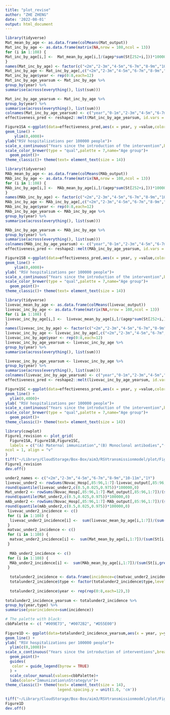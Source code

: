 ```yaml
---
title: "plot_revise"
author: "ZHE ZHENG"
date: '2022-08-01'
output: html_document
---
```


```r
library(tidyverse)
Mat_mean_by_age <- as.data.frame(colMeans(Mat_output))
Mat_inc_by_age <- as.data.frame(matrix(NA,nrow = 108,ncol = 13))
for (i in 1:108) {
Mat_inc_by_age[i,] <-  Mat_mean_by_age[i,]/(agep*sum(St[252+i,]))*100000
}
names(Mat_inc_by_age) <- factor(c("<2m","2-3m","4-5m","6-7m","8-9m","10-11m","1Y","2-4Y","5-9Y","10-19Y","20-39Y","40-59Y","60Y+"),levels = c("<2m","2-3m","4-5m","6-7m","8-9m","10-11m","1Y","2-4Y","5-9Y","10-19Y","20-39Y","40-59Y","60Y+"))
Mat_inc_by_age <- Mat_inc_by_age[,c("<2m","2-3m","4-5m","6-7m","8-9m","10-11m","1Y","2-4Y")]
Mat_inc_by_age$year <- rep(0:8,each=12)
Mat_inc_by_age_yearsum <- Mat_inc_by_age %>%
group_by(year) %>%
summarise(across(everything(), list(sum)))

Mat_inc_by_age_yearsum <- Mat_inc_by_age %>%
group_by(year) %>%
summarise(across(everything(), list(sum)))
colnames(Mat_inc_by_age_yearsum) <- c("year","0-1m","2-3m","4-5m","6-7m","8-9m","10-11m","1y","2-4y")
effectiveness_pred <- reshape2::melt(Mat_inc_by_age_yearsum, id.vars = c("year"), variable.name = "age")

Figure1SA <-ggplot(data=effectiveness_pred,aes(x = year, y =value,color =age)) +
geom_line() +
    ylim(0,4000)+
ylab("RSV hospitalizations per 100000 people")+
scale_x_continuous("Years since the introduction of the intervention",breaks = seq(0,8,1))+
scale_color_brewer(type = "qual",palette = 7,name="Age group")+
  geom_point()+
theme_classic()+ theme(text= element_text(size = 14)) 

```

```r
library(tidyverse)
MAb_mean_by_age <- as.data.frame(colMeans(MAb_output))
MAb_inc_by_age <- as.data.frame(matrix(NA,nrow = 108,ncol = 13))
for (i in 1:108) {
MAb_inc_by_age[i,] <-  MAb_mean_by_age[i,]/(agep*sum(St[252+i,]))*100000
}
names(MAb_inc_by_age) <- factor(c("<2m","2-3m","4-5m","6-7m","8-9m","10-11m","1Y","2-4Y","5-9Y","10-19Y","20-39Y","40-59Y","60Y+"),levels = c("<2m","2-3m","4-5m","6-7m","8-9m","10-11m","1Y","2-4Y","5-9Y","10-19Y","20-39Y","40-59Y","60Y+"))
MAb_inc_by_age <- MAb_inc_by_age[,c("<2m","2-3m","4-5m","6-7m","8-9m","10-11m","1Y","2-4Y")]
MAb_inc_by_age$year <- rep(0:8,each=12)
MAb_inc_by_age_yearsum <- MAb_inc_by_age %>%
group_by(year) %>%
summarise(across(everything(), list(sum)))

MAb_inc_by_age_yearsum <- MAb_inc_by_age %>%
group_by(year) %>%
summarise(across(everything(), list(sum)))
colnames(MAb_inc_by_age_yearsum) <- c("year","0-1m","2-3m","4-5m","6-7m","8-9m","10-11m","1y","2-4y")
effectiveness_pred <- reshape2::melt(MAb_inc_by_age_yearsum, id.vars = c("year"), variable.name = "age")

Figure1SB <-ggplot(data=effectiveness_pred,aes(x = year, y =value,color =age)) +
geom_line() +
    ylim(0,4000)+
ylab( "RSV hospitalizations per 100000 people")+
scale_x_continuous("Years since the introduction of the intervention",breaks = seq(0,8,1))+
scale_color_brewer(type = "qual",palette = 7,name="Age group")+
  geom_point()+
theme_classic()+ theme(text= element_text(size = 14)) 

```

```r
library(tidyverse)
livevac_mean_by_age <- as.data.frame(colMeans(livevac_output))
livevac_inc_by_age <- as.data.frame(matrix(NA,nrow = 108,ncol = 13))
for (i in 1:108) {
livevac_inc_by_age[i,] <-  livevac_mean_by_age[i,]/(agep*sum(St[252+i,]))*100000
}
names(livevac_inc_by_age) <- factor(c("<2m","2-3m","4-5m","6-7m","8-9m","10-11m","1Y","2-4Y","5-9Y","10-19Y","20-39Y","40-59Y","60Y+"),levels = c("<2m","2-3m","4-5m","6-7m","8-9m","10-11m","1Y","2-4Y","5-9Y","10-19Y","20-39Y","40-59Y","60Y+"))
livevac_inc_by_age <- livevac_inc_by_age[,c("<2m","2-3m","4-5m","6-7m","8-9m","10-11m","1Y","2-4Y")]
livevac_inc_by_age$year <- rep(0:8,each=12)
livevac_inc_by_age_yearsum <- livevac_inc_by_age %>%
group_by(year) %>%
summarise(across(everything(), list(sum)))

livevac_inc_by_age_yearsum <- livevac_inc_by_age %>%
group_by(year) %>%
summarise(across(everything(), list(sum)))
colnames(livevac_inc_by_age_yearsum) <- c("year","0-1m","2-3m","4-5m","6-7m","8-9m","10-11m","1y","2-4y")
effectiveness_pred <- reshape2::melt(livevac_inc_by_age_yearsum, id.vars = c("year"), variable.name = "age")

Figure1SC <-ggplot(data=effectiveness_pred,aes(x = year, y =value,color =age)) +
geom_line() +
  ylim(0,4000)+
ylab( "RSV hospitalizations per 100000 people")+
scale_x_continuous("Years since the introduction of the intervention",breaks = seq(0,8,1))+
scale_color_brewer(type = "qual",palette = 7,name="Age group")+
  geom_point()+
theme_classic()+ theme(text= element_text(size = 14)) 

```

```r
library(cowplot)
Figure1_revision <- plot_grid(
  Figure1SA, Figure1SB,Figure1SC,
  labels = c("(Α) Maternal immunization","(Β) Monoclonal antibodies","(C) Live-attenuated vaccines"),label_size = 12,
ncol = 1, align = "v"
)
tiff("~/Library/CloudStorage/Box-Box/aim3/RSVtransmissionmodel/plot/Figure1_revised_0817.tiff",res=300,width = 3000, height = 4000,compression = "lzw")
Figure1_revision
dev.off()
```

```r
under2_names <- c("<2m","2-3m","4-5m","6-7m","8-9m","10-11m","1Y")
livevac_under2 <- rowSums(Novac_Hosp[,85:96,1:7]-livevac_output[,85:96,1:7])/(sum(St[340,grep(paste(under2_names,collapse="|"),colnames(St))]))
round(quantile(livevac_under2,c(0.5,0.025,0.975))*100000,0)
Mat_under2 <- rowSums(Novac_Hosp[,85:96,1:7]-Mat_output[,85:96,1:7])/(sum(St[340,grep(paste(under2_names,collapse="|"),colnames(St))]))
round(quantile(Mat_under2,c(0.5,0.025,0.975))*100000,0)
mAb_under2 <- rowSums(Novac_Hosp[,85:96,1:7]-MAb_output[,85:96,1:7])/(sum(St[340,grep(paste(under2_names,collapse="|"),colnames(St))]))
round(quantile(mAb_under2,c(0.5,0.025,0.975))*100000,0)
 livevac_under2_incidence <- c()
 for (i in 1:108) {
  livevac_under2_incidence[i] <-  sum(livevac_mean_by_age[i,1:7])/(sum(St[i,grep(paste(under2_names,collapse="|"),colnames(St))]))*100000
 }
 matvac_under2_incidence <- c()
 for (i in 1:108) {
  matvac_under2_incidence[i] <-  sum(Mat_mean_by_age[i,1:7])/(sum(St[i,grep(paste(under2_names,collapse="|"),colnames(St))]))*100000
 }
 
  MAb_under2_incidence <- c()
 for (i in 1:108) {
  MAb_under2_incidence[i] <-  sum(MAb_mean_by_age[i,1:7])/(sum(St[i,grep(paste(under2_names,collapse="|"),colnames(St))]))*100000
 }
  
  totalunder2_incidence <- data.frame(incidence=c(matvac_under2_incidence,MAb_under2_incidence,livevac_under2_incidence),type=rep(c("Maternal\nImmunization","Monoclonal\nantibodies","Live-attenuated\nvaccines"),each=108),month=rep(1:108,3))
  totalunder2_incidence$type <- factor(totalunder2_incidence$type,levels = c("Maternal\nImmunization","Monoclonal\nantibodies","Live-attenuated\nvaccines")) 
  
  totalunder2_incidence$year <- rep(rep(0:8,each=12),3)
  
totalunder2_incidence_yearsum <- totalunder2_incidence %>%
group_by(year,type) %>%
summarise(yearincidence=sum(incidence))

# The palette with black:
cbbPalette <- c( "#009E73", "#0072B2", "#D55E00")
  
Figure1D <- ggplot(data=totalunder2_incidence_yearsum,aes(x = year, y=yearincidence,color=type))   +
geom_line() +
ylab( "RSV hospitalizations per 100000 people")+
  ylim(c(0,1000))+
scale_x_continuous("Years since the introduction of interventions",breaks = seq(0,8,1))+
  geom_point()+
  guides(
   color = guide_legend(byrow = TRUE)
  ) +
  scale_colour_manual(values=cbbPalette)+
  labs(color="Immunization\nStrategy\n")+
theme_classic()+ theme(text= element_text(size = 14),
                       legend.spacing.y = unit(1.0, 'cm')) 

tiff("~/Library/CloudStorage/Box-Box/aim3/RSVtransmissionmodel/plot/Figure1D_revised_0817.tiff",res=300,width = 3000, height = 1500,compression = "lzw")
Figure1D
dev.off()
```